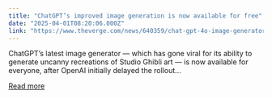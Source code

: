 ```yaml
---
title: "ChatGPT’s improved image generation is now available for free"
date: "2025-04-01T08:20:06.000Z"
link: "https://www.theverge.com/news/640359/chat-gpt-4o-image-generator-ghibli-free-users"
---
```


ChatGPT’s latest image generator — which has gone viral for its ability to generate uncanny recreations of Studio Ghibli art — is now available for everyone, after OpenAI initially delayed the rollout...

[Read more](https://www.theverge.com/news/640359/chat-gpt-4o-image-generator-ghibli-free-users)
